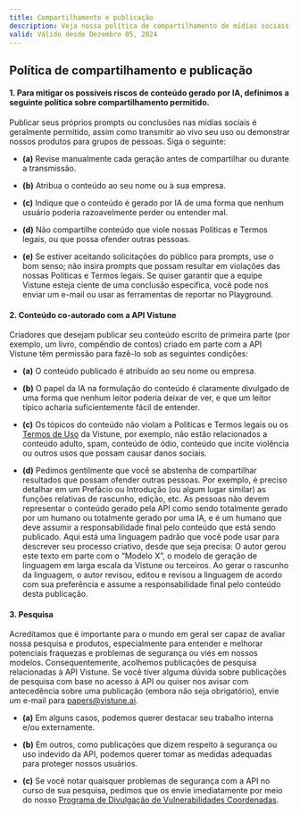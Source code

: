 ```yaml
---
title: Compartilhamento e publicação
description: Veja nossa política de compartilhamento de mídias sociais, transmissão ao vivo e demonstrações.
valid: Válido desde Dezembro 05, 2024
---
```


## Política de compartilhamento e publicação

#### 1. Para mitigar os possíveis riscos de conteúdo gerado por IA, definimos a seguinte política sobre compartilhamento permitido.

Publicar seus próprios prompts ou conclusões nas mídias sociais é geralmente permitido, assim como transmitir ao vivo seu uso ou demonstrar nossos produtos para grupos de pessoas. Siga o seguinte:

- **(a)** Revise manualmente cada geração antes de compartilhar ou durante a transmissão.

- **(b)** Atribua o conteúdo ao seu nome ou à sua empresa.
- **(c)** Indique que o conteúdo é gerado por IA de uma forma que nenhum usuário poderia razoavelmente perder ou entender mal.
- **(d)** Não compartilhe conteúdo que viole nossas Políticas e Termos legais, ou que possa ofender outras pessoas.
- **(e)** Se estiver aceitando solicitações do público para prompts, use o bom senso; não insira prompts que possam resultar em violações das nossas Políticas e Termos legais⁠.
Se quiser garantir que a equipe Vistune esteja ciente de uma conclusão específica, você pode nos enviar um e-mail ou usar as ferramentas de reportar no Playground.

#### 2. Conteúdo co-autorado com a API Vistune

Criadores que desejam publicar seu conteúdo escrito de primeira parte (por exemplo, um livro, compêndio de contos) criado em parte com a API Vistune têm permissão para fazê-lo sob as seguintes condições:
- **(a)** O conteúdo publicado é atribuído ao seu nome ou empresa.

- **(b)** O papel da IA na formulação do conteúdo é claramente divulgado de uma forma que nenhum leitor poderia deixar de ver, e que um leitor típico acharia suficientemente fácil de entender.
- **(c)** Os tópicos do conteúdo não violam a Políticas e Termos legais⁠ ou os [Termos de Uso](/policies/terms-of-use)⁠ da Vistune, por exemplo, não estão relacionados a conteúdo adulto, spam, conteúdo de ódio, conteúdo que incite violência ou outros usos que possam causar danos sociais.
- **(d)** Pedimos gentilmente que você se abstenha de compartilhar resultados que possam ofender outras pessoas.
Por exemplo, é preciso detalhar em um Prefácio ou Introdução (ou algum lugar similar) as funções relativas de rascunho, edição, etc. As pessoas não devem representar o conteúdo gerado pela API como sendo totalmente gerado por um humano ou totalmente gerado por uma IA, e é um humano que deve assumir a responsabilidade final pelo conteúdo que está sendo publicado.
Aqui está uma linguagem padrão que você pode usar para descrever seu processo criativo, desde que seja precisa:
O autor gerou este texto em parte com o “Modelo X”, o modelo de geração de linguagem em larga escala da Vistune ou terceiros. Ao gerar o rascunho da linguagem, o autor revisou, editou e revisou a linguagem de acordo com sua preferência e assume a responsabilidade final pelo conteúdo desta publicação.

#### 3. Pesquisa
Acreditamos que é importante para o mundo em geral ser capaz de avaliar nossa pesquisa e produtos, especialmente para entender e melhorar potenciais fraquezas e problemas de segurança ou viés em nossos modelos. Consequentemente, acolhemos publicações de pesquisa relacionadas à API Vistune.
Se você tiver alguma dúvida sobre publicações de pesquisa com base no acesso à API ou quiser nos avisar com antecedência sobre uma publicação (embora não seja obrigatório), envie um e-mail para papers@vistune.ai⁠.
- **(a)** Em alguns casos, podemos querer destacar seu trabalho interna e/ou externamente.

- **(b)** Em outros, como publicações que dizem respeito à segurança ou uso indevido da API, podemos querer tomar as medidas adequadas para proteger nossos usuários.
- **(c)** Se você notar quaisquer problemas de segurança com a API no curso de sua pesquisa, pedimos que os envie imediatamente por meio do nosso [Programa de Divulgação de Vulnerabilidades Coordenadas](/policies/coordinated-vulnerability-disclosure-policy)⁠.
